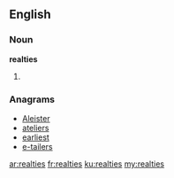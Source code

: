 ==English==

===Noun===
'''realties'''

# {{plural of|[[realty]]}}

===Anagrams===
* [[Aleister#English|Aleister]]
* [[ateliers#English|ateliers]]
* [[earliest#English|earliest]]
* [[e-tailers#English|e-tailers]]

[[ar:realties]]
[[fr:realties]]
[[ku:realties]]
[[my:realties]]